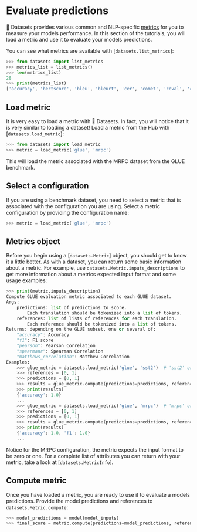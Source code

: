 # Evaluate predictions

🤗 Datasets provides various common and NLP-specific [metrics](https://huggingface.co/metrics) for you to measure your models performance. In this section of the tutorials, you will load a metric and use it to evaluate your models predictions.

You can see what metrics are available with [`datasets.list_metrics`]:

```py
>>> from datasets import list_metrics
>>> metrics_list = list_metrics()
>>> len(metrics_list)
28
>>> print(metrics_list)
['accuracy', 'bertscore', 'bleu', 'bleurt', 'cer', 'comet', 'coval', 'cuad', 'f1', 'gleu', 'glue', 'indic_glue', 'matthews_correlation', 'meteor', 'pearsonr', 'precision', 'recall', 'rouge', 'sacrebleu', 'sari', 'seqeval', 'spearmanr', 'squad', 'squad_v2', 'super_glue', 'wer', 'wiki_split', 'xnli']
```

## Load metric

It is very easy to load a metric with 🤗 Datasets. In fact, you will notice that it is very similar to loading a dataset! Load a metric from the Hub with [`datasets.load_metric`]:

```py
>>> from datasets import load_metric
>>> metric = load_metric('glue', 'mrpc')
```

This will load the metric associated with the MRPC dataset from the GLUE benchmark.

## Select a configuration

If you are using a benchmark dataset, you need to select a metric that is associated with the configuration you are using. Select a metric configuration by providing the configuration name:

```py
>>> metric = load_metric('glue', 'mrpc')
```

## Metrics object

Before you begin using a [`datasets.Metric`] object, you should get to know it a little better. As with a dataset, you can return some basic information about a metric. For example, use `datasets.Metric.inputs_descriptions` to get more information about a metrics expected input format and some usage examples:

```py
>>> print(metric.inputs_description)
Compute GLUE evaluation metric associated to each GLUE dataset.
Args:
    predictions: list of predictions to score.
        Each translation should be tokenized into a list of tokens.
    references: list of lists of references for each translation.
        Each reference should be tokenized into a list of tokens.
Returns: depending on the GLUE subset, one or several of:
    "accuracy": Accuracy
    "f1": F1 score
    "pearson": Pearson Correlation
    "spearmanr": Spearman Correlation
    "matthews_correlation": Matthew Correlation
Examples:
    >>> glue_metric = datasets.load_metric('glue', 'sst2')  # 'sst2' or any of ["mnli", "mnli_mismatched", "mnli_matched", "qnli", "rte", "wnli", "hans"]
    >>> references = [0, 1]
    >>> predictions = [0, 1]
    >>> results = glue_metric.compute(predictions=predictions, references=references)
    >>> print(results)
    {'accuracy': 1.0}
    ...
    >>> glue_metric = datasets.load_metric('glue', 'mrpc')  # 'mrpc' or 'qqp'
    >>> references = [0, 1]
    >>> predictions = [0, 1]
    >>> results = glue_metric.compute(predictions=predictions, references=references)
    >>> print(results)
    {'accuracy': 1.0, 'f1': 1.0}
    ...
```

Notice for the MRPC configuration, the metric expects the input format to be zero or one. For a complete list of attributes you can return with your metric, take a look at [`datasets.MetricInfo`].

## Compute metric

Once you have loaded a metric, you are ready to use it to evaluate a models predictions. Provide the model predictions and references to `datasets.Metric.compute`:

```py
>>> model_predictions = model(model_inputs)
>>> final_score = metric.compute(predictions=model_predictions, references=gold_references)
```
